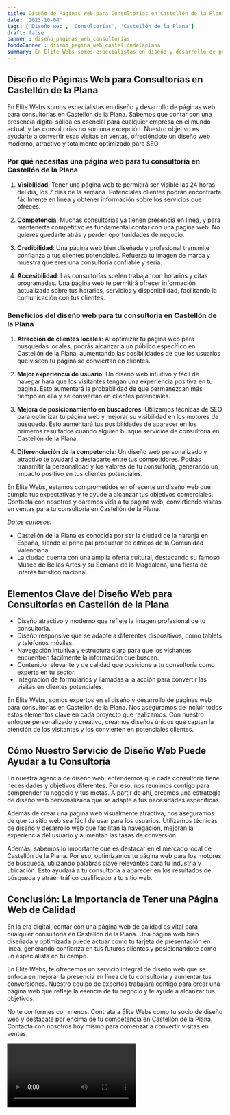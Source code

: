 ```yaml
---
title: Diseño de Páginas Web para Consultorías en Castellón de la Plana
date: '2023-10-04'
tags: ['Diseño web', 'Consultorías', 'Castellón de la Plana']
draft: false
banner : diseño_paginas_web_consultorías
fondoBanner : diseño_pagina_web_castellóndelaplana
summary: En Elite Webs somos especialistas en diseño y desarrollo de páginas web para consultorías en Castellón de la Plana. Sabemos que contar con una presencia digital sólida es esencial para cualquier empresa en el mundo actual, y las consultorías no son una excepción. Nuestro objetivo es ayudarte a convertir esas visitas en ventas, ofreciéndote un diseño web moderno, atractivo y totalmente optimizado para SEO.
---
```


## Diseño de Páginas Web para Consultorías en Castellón de la Plana

En Elite Webs somos especialistas en diseño y desarrollo de páginas web para consultorías en Castellón de la Plana. Sabemos que contar con una presencia digital sólida es esencial para cualquier empresa en el mundo actual, y las consultorías no son una excepción. Nuestro objetivo es ayudarte a convertir esas visitas en ventas, ofreciéndote un diseño web moderno, atractivo y totalmente optimizado para SEO.

### Por qué necesitas una página web para tu consultoría en Castellón de la Plana

1. **Visibilidad**: Tener una página web te permitirá ser visible las 24 horas del día, los 7 días de la semana. Potenciales clientes podrán encontrarte fácilmente en línea y obtener información sobre los servicios que ofreces.

2. **Competencia**: Muchas consultorías ya tienen presencia en línea, y para mantenerte competitivo es fundamental contar con una página web. No quieres quedarte atrás y perder oportunidades de negocio.

3. **Credibilidad**: Una página web bien diseñada y profesional transmite confianza a tus clientes potenciales. Refuerza tu imagen de marca y muestra que eres una consultoría confiable y seria.

4. **Accesibilidad**: Las consultorías suelen trabajar con horarios y citas programadas. Una página web te permitirá ofrecer información actualizada sobre tus horarios, servicios y disponibilidad, facilitando la comunicación con tus clientes.

### Beneficios del diseño web para tu consultoría en Castellón de la Plana

1. **Atracción de clientes locales**: Al optimizar tu página web para búsquedas locales, podrás alcanzar a un público específico en Castellón de la Plana, aumentando las posibilidades de que los usuarios que visiten tu página se conviertan en clientes.

2. **Mejor experiencia de usuario**: Un diseño web intuitivo y fácil de navegar hará que los visitantes tengan una experiencia positiva en tu página. Esto aumentará la probabilidad de que permanezcan más tiempo en ella y se conviertan en clientes potenciales.

3. **Mejora de posicionamiento en buscadores**: Utilizamos técnicas de SEO para optimizar tu página web y mejorar su visibilidad en los motores de búsqueda. Esto aumentará tus posibilidades de aparecer en los primeros resultados cuando alguien busque servicios de consultoría en Castellón de la Plana.

4. **Diferenciación de la competencia**: Un diseño web personalizado y atractivo te ayudará a destacarte entre tus competidores. Podrás transmitir la personalidad y los valores de tu consultoría, generando un impacto positivo en tus clientes potenciales.

En Elite Webs, estamos comprometidos en ofrecerte un diseño web que cumpla tus expectativas y te ayude a alcanzar tus objetivos comerciales. Contacta con nosotros y daremos vida a tu página web, convirtiendo visitas en ventas para tu consultoría en Castellón de la Plana.

*Datos curiosos:* 
- Castellón de la Plana es conocida por ser la ciudad de la naranja en España, siendo el principal productor de cítricos de la Comunidad Valenciana.
- La ciudad cuenta con una amplia oferta cultural, destacando su famoso Museo de Bellas Artes y su Semana de la Magdalena, una fiesta de interés turístico nacional.

<GifSeo />

<Cta />

## Elementos Clave del Diseño Web para Consultorías en Castellón de la Plana

- Diseño atractivo y moderno que refleje la imagen profesional de tu consultoría.
- Diseño responsive que se adapte a diferentes dispositivos, como tablets y teléfonos móviles.
- Navegación intuitiva y estructura clara para que los visitantes encuentren fácilmente la información que buscan.
- Contenido relevante y de calidad que posicione a tu consultoría como experta en tu sector.
- Integración de formularios y llamadas a la acción para convertir las visitas en clientes potenciales.

En Élite Webs, somos expertos en el diseño y desarrollo de páginas web para consultorías en Castellón de la Plana. Nos aseguramos de incluir todos estos elementos clave en cada proyecto que realizamos. Con nuestro enfoque personalizado y creativo, creamos diseños únicos que captan la atención de los visitantes y los convierten en potenciales clientes.

## Cómo Nuestro Servicio de Diseño Web Puede Ayudar a tu Consultoría

En nuestra agencia de diseño web, entendemos que cada consultoría tiene necesidades y objetivos diferentes. Por eso, nos reunimos contigo para comprender tu negocio y tus metas. A partir de ahí, creamos una estrategia de diseño web personalizada que se adapte a tus necesidades específicas.

Además de crear una página web visualmente atractiva, nos aseguramos de que tu sitio web sea fácil de usar para los usuarios. Utilizamos técnicas de diseño y desarrollo web que facilitan la navegación, mejoran la experiencia del usuario y aumentan las tasas de conversión.

Además, sabemos lo importante que es destacar en el mercado local de Castellón de la Plana. Por eso, optimizamos tu página web para los motores de búsqueda, utilizando palabras clave relevantes para tu industria y ubicación. Esto ayudará a tu consultoría a aparecer en los resultados de búsqueda y atraer tráfico cualificado a tu sitio web.

## Conclusión: La Importancia de Tener una Página Web de Calidad

En la era digital, contar con una página web de calidad es vital para cualquier consultoría en Castellón de la Plana. Una página web bien diseñada y optimizada puede actuar como tu tarjeta de presentación en línea, generando confianza en tus futuros clientes y posicionándote como un especialista en tu campo.

En Élite Webs, te ofrecemos un servicio integral de diseño web que se enfoca en mejorar la presencia en línea de tu consultoría y aumentar tus conversiones. Nuestro equipo de expertos trabajará contigo para crear una página web que refleje la esencia de tu negocio y te ayude a alcanzar tus objetivos.

No te conformes con menos. Contrata a Élite Webs como tu socio de diseño web y destácate por encima de tu competencia en Castellón de la Plana. Contacta con nosotros hoy mismo para comenzar a convertir visitas en ventas.

<Video />

<CtaBot job='Consultorías' city='Castellón de la Plana'/>

<Gmaps query='Castellón de la Plana+españa+maps' />